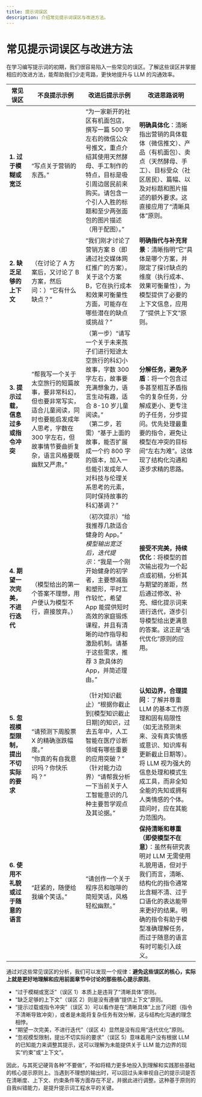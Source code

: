 ```yaml
---
title: 提示词误区
description: 介绍常见提示词误区与改进方法。
---
```


# **常见提示词误区与改进方法**

在学习编写提示词的初期，我们很容易陷入一些常见的误区。了解这些误区并掌握相应的改进方法，能帮助我们少走弯路，更快地提升与 LLM 的沟通效率。


| **常见误区**                                | **不良提示示例**                                                                                                                                                            | **改进后提示示例**                                                                                                                                                                                                                                                                        | **改进思路说明**                                                                                                                                                                                                                             |
| ------------------------------------------- | --------------------------------------------------------------------------------------------------------------------------------------------------------------------------- | ----------------------------------------------------------------------------------------------------------------------------------------------------------------------------------------------------------------------------------------------------------------------------------------- | -------------------------------------------------------------------------------------------------------------------------------------------------------------------------------------------------------------------------------------------- |
| **1. 过于模糊或宽泛**                   | “写点关于营销的东西。”                                                                                                                                                    | “为一家新开的社区有机面包店，撰写一篇 500 字左右的微信公众号推文，重点介绍其使用天然酵母、手工制作的特点，目标是吸引周边居民前来购买。请包含一个引人入胜的标题和至少两张面包的图片描述（用于配图）。”                                                                                   | **明确具体化**：清晰指出营销的具体载体（微信推文）、产品（有机面包）、卖点（天然酵母、手工）、目标受众（社区居民）、篇幅、以及对标题和图片描述的额外要求。这直接应用了“清晰具体”原则。                                                     |
| **2. 缺乏足够的上下文**                 | （在讨论了 A 方案后，又讨论了 B 方案，然后问：）“它有什么缺点？”                                                                                                          | “我们刚才讨论了营销方案 B（即通过社交媒体网红推广的方案）。关于这个方案 B，它在执行成本和效果可衡量性方面，可能存在哪些潜在的缺点或挑战？”                                                                                                                                              | **明确指代与补充背景**：清晰指明“它”具体是哪个方案，并限定了探讨缺点的维度（执行成本、效果可衡量性），为模型提供了必要的上下文信息，应用了“提供上下文”原则。                                                                             |
| **3. 提示过载，信息过多或指令冲突**     | “帮我写一个关于太空旅行的短篇故事，要非常科幻，但也要非常写实，适合儿童阅读，同时也要能启发成年人思考，字数在 300 字左右，但故事情节要曲折复杂，语言风格要既幽默又严肃。” | （第一步）“请写一个关于未来孩子们进行短途太空旅行的科幻小故事，字数 300 字左右，故事要充满想象力，语言生动有趣，适合 8-10 岁儿童阅读。”<br /> （第二步，若需）“基于上面的故事，能否扩展成一个约 800 字的版本，加入一些能引发成年人对科技与伦理关系思考的元素，同时保持故事的科幻基调？” | **分解任务，避免矛盾**：将一个包含过多甚至相互矛盾指令的复杂任务，分解成更小、更专注的子任务，分步提问。优先处理最重要的指令，避免让模型在冲突的目标间“左右为难”。这体现了结构化沟通和逐步求精的思路。                                     |
| **4. 期望一次完美，不进行迭代**         | （模型给出的第一个答案不理想，用户便认为模型不行，直接放弃。）                                                                                                              | （初次提示）“给我推荐几款适合健身的 App。”<br />*模型输出宽泛后，迭代提示*：“我是一个刚开始健身的初学者，主要想减脂和塑形，平时工作较忙，希望 App 能提供短时高效的家庭锻炼课程，并且有清晰的动作指导和激励机制。请基于这些需求，推荐 3 款具体的 App，并简述理由。”                      | **接受不完美，持续优化**：将模型的首次输出视为一个起点或初稿，分析其与期望的差距，然后通过修改、补充、细化提示词来进行迭代，逐步引导模型给出更满意的答案。这正是“迭代优化”原则的应用。                                                     |
| **5. 忽视模型限制，提出不切实际的要求**  | “请预测下周股票 X 的精确涨跌幅度。”<br /> “你真的有自我意识吗？你快乐吗？”                                                                                                | （针对知识截止）“根据你截止到[模型知识截止日期]的知识，过去五年中，人工智能在医疗诊断领域有哪些重要的应用突破？”<br /> （针对能力边界）“请帮我分析一下当前关于人工智能意识的几种主要哲学观点及其论据。”                                                                                 | **认知边界，合理提问**：了解并尊重 LLM 的基本工作原理和固有局限性（如无法预测未来、没有真实情感或意识、知识库有更新截止日期等）。将 LLM 视为强大的信息处理和模式生成工具，而非全知全能的先知或拥有人类情感的个体。提问时，应在其能力范围内。 |
| **6. 使用不礼貌或过于随意的语言**           | “赶紧的，随便给我编个笑话。”                                                                                                                                              | “请创作一个关于程序员和咖啡的简短笑话，风格轻松幽默。”                                                                                                                                                                                                                                  | **保持清晰和尊重（即使模型不在意）**：虽然有研究表明对 LLM 无需使用礼貌用语，但对于我们而言，清晰、结构化的指令通常比含糊不清、过于口语化的表达能带来更好的结果。明确的指令有助于模型准确理解任务，而过于随意的语言有时可能引入歧义。  |

通过对这些常见误区的分析，我们可以发现一个规律：**避免这些误区的核心，实际上就是更好地理解和应用前面章节中讨论的那些核心提示原则**。

* “过于模糊或宽泛”（误区 1）本质上是违背了“清晰具体”原则。
* “缺乏足够的上下文”（误区 2）则是没有遵循“提供上下文”原则。
* “提示过载或指令冲突”（误区 3）可以看作是在“清晰具体”上出了问题（指令不清晰导致冲突），或者是未能将复杂任务有效分解，这与结构化沟通的理念相悖。
* “期望一次完美，不进行迭代”（误区 4）显然是没有应用“迭代优化”原则。
* “忽视模型限制，提出不切实际的要求”（误区 5）意味着用户没有根据 LLM 的已知能力来调整其提示，这可以理解为未能提供关于 LLM 能力边界的现实“约束”或“上下文”。

因此，与其死记硬背各种“不要做”，不如将精力更多地投入到理解和实践那些基础的核心提示原则上。当遇到不理想的输出时，可以回过头来审视自己的提示词是否在清晰度、上下文、约束条件等方面存在不足，并据此进行调整。这种基于原则的自我纠错能力，是提升提示词工程水平的关键。